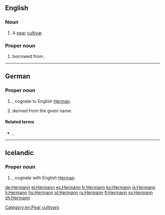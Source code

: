 ==English==

===Noun===
{{en-noun}}

# A [[pear]] [[cultivar]]

===Proper noun===
{{en-prop}}

# {{surname|lang=en|from=German|dot=}} borrowed from {{bor|en|de|Hermann|notext=1}}.

[[Category:en:Pear cultivars]]

----

==German==

===Proper noun===
{{de-proper noun|m}}

# {{given name|male|lang=de}}, cognate to English [[Herman]].
# {{surname|lang=de|from=given names|dot=}} derived from the given name.

====Related terms====
* {{l|de|Hermine}}, {{l|de|Hermina}}

----

==Icelandic==

===Proper noun===
{{head|is|proper noun|g=m}}

# {{given name|male|lang=is}}, cognate with English [[Herman]].

[[de:Hermann]]
[[el:Hermann]]
[[es:Hermann]]
[[fr:Hermann]]
[[ko:Hermann]]
[[is:Hermann]]
[[li:Hermann]]
[[hu:Hermann]]
[[pl:Hermann]]
[[ru:Hermann]]
[[fi:Hermann]]
[[sv:Hermann]]
[[zh:Hermann]]